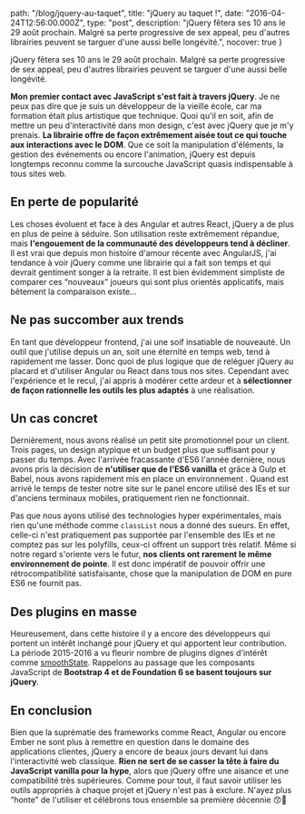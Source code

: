 
  path: "/blog/jquery-au-taquet",
  title: "jQuery au taquet !",
  date: "2016-04-24T12:56:00.000Z",
  type: "post",
  description: "jQuery fêtera ses 10 ans le 29 août prochain. Malgré sa perte progressive de sex appeal, peu d'autres librairies peuvent se targuer d'une aussi belle longévité.",
  nocover: true
}

jQuery fêtera ses 10 ans le 29 août prochain. Malgré sa perte progressive de sex appeal, peu d'autres librairies peuvent se targuer d'une aussi belle longévité.

**Mon premier contact avec JavaScript s'est fait à travers jQuery**. Je ne peux pas dire que je suis un développeur de la vieille école, car ma formation était plus artistique que technique. Quoi qu'il en soit, afin de mettre un peu d'interactivité dans mon design, c'est avec jQuery que je m'y prenais. **La librairie offre de façon extrêmement aisée tout ce qui touche aux interactions avec le DOM**. Que ce soit la manipulation d'éléments, la gestion des événements ou encore l'animation, jQuery est depuis longtemps reconnu comme la surcouche JavaScript quasis indispensable à tous sites web.

## En perte de popularité

Les choses évoluent et face à des Angular et autres React, jQuery a de plus en plus de peine à séduire. Son utilisation reste extrêmement répandue, mais **l'engouement de la communauté des développeurs tend à décliner**. Il est vrai que depuis mon histoire d'amour récente avec AngularJS, j'ai tendance à voir jQuery comme une librairie qui a fait son temps et qui devrait gentiment songer à la retraite. Il est bien évidemment simpliste de comparer ces “nouveaux” joueurs qui sont plus orientés applicatifs, mais bêtement la comparaison existe...

## Ne pas succomber aux trends

En tant que développeur frontend, j'ai une soif insatiable de nouveauté. Un outil que j'utilise depuis un an, soit une éternité en temps web, tend à rapidement me lasser. Donc quoi de plus logique que de reléguer jQuery au placard et d'utiliser Angular ou React dans tous nos sites. Cependant avec l'expérience et le recul, j'ai appris à modérer cette ardeur et à **sélectionner de façon rationnelle les outils les plus adaptés** à une réalisation.

## Un cas concret

Dernièrement, nous avons réalisé un petit site promotionnel pour un client. Trois pages, un design atypique et un budget plus que suffisant pour y passer du temps. Avec l'arrivée fracassante d'ES6 l'année dernière, nous avons pris la décision de **n'utiliser que de l'ES6 vanilla** et grâce à Gulp et Babel, nous avons rapidement mis en place un environnement . Quand est arrivé le temps de tester notre site sur le panel encore utilisé des IEs et sur d'anciens terminaux mobiles, pratiquement rien ne fonctionnait.

Pas que nous ayons utilisé des technologies hyper expérimentales, mais rien qu'une méthode comme `classList` nous a donné des sueurs. En effet, celle-ci n'est pratiquement pas supportée par l'ensemble des IEs et ne comptez pas sur les polyfills, ceux-ci offrent un support très relatif. Même si notre regard s'oriente vers le futur, **nos clients ont rarement le même environnement de pointe**. Il est donc impératif de pouvoir offrir une rétrocompatibilité satisfaisante, chose que la manipulation de DOM en pure ES6 ne fournit pas.

## Des plugins en masse

Heureusement, dans cette histoire il y a encore des développeurs qui portent un intérêt inchangé pour jQuery et qui apportent leur contribution. La période 2015-2016 a vu fleurir nombre de plugins dignes d'intérêt comme [smoothState](https://github.com/miguel-perez/smoothState.js). Rappelons au passage que les composants JavaScript de **Bootstrap 4 et de Foundation 6 se basent toujours sur jQuery**.

## En conclusion

Bien que la suprématie des frameworks comme React, Angular ou encore Ember ne sont plus à remettre en question dans le domaine des applications clientes, jQuery a encore de beaux jours devant lui dans l'interactivité web classique. **Rien ne sert de se casser la tête à faire du JavaScript vanilla pour la hype**, alors que jQuery offre une aisance et une compatibilité très supérieures. Comme pour tout, il faut savoir utiliser les outils appropriés à chaque projet et jQuery n'est pas à exclure. N'ayez plus “honte” de l'utiliser et célébrons tous ensemble sa première décennie :kissing_smiling_eyes::tada:

